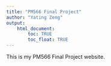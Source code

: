 ```yaml
---
title: "PM566 Final Project"
author: "Yating Zeng"
output: 
    html_document:
        toc: TRUE
        toc_float: TRUE
---
```


This is my PM566 Final Project website.